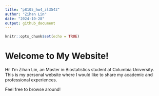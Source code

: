 ```yaml
---
title: "p8105_hw4_zl3543"
author: "Zihan Lin"
date: "2024-10-28"
output: github_document
---
```


```r
knitr::opts_chunk$set(echo = TRUE)
```

# Welcome to My Website!

Hi! I'm Zihan Lin, an Master in Biostatistics student at Columbia University. 
This is my personal website where I would like to share my academic and professional experiences.



Feel free to browse around!